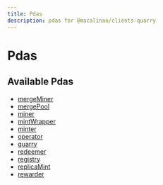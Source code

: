 ```yaml
---
title: Pdas
description: pdas for @macalinao/clients-quarry
---
```


# Pdas

## Available Pdas

- [mergeMiner](./pdas/mergeMiner)
- [mergePool](./pdas/mergePool)
- [miner](./pdas/miner)
- [mintWrapper](./pdas/mintWrapper)
- [minter](./pdas/minter)
- [operator](./pdas/operator)
- [quarry](./pdas/quarry)
- [redeemer](./pdas/redeemer)
- [registry](./pdas/registry)
- [replicaMint](./pdas/replicaMint)
- [rewarder](./pdas/rewarder)
